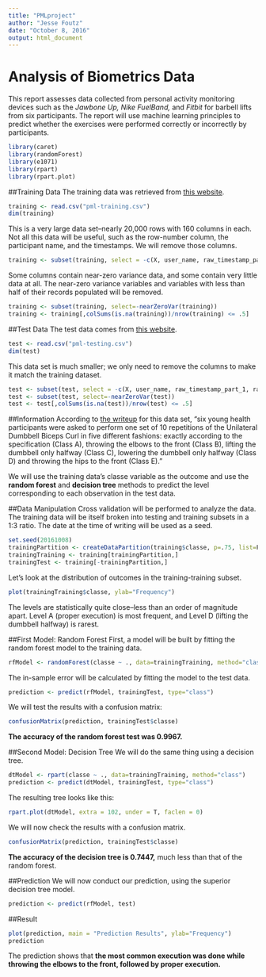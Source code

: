 ---
title: "PMLproject"
author: "Jesse Foutz"
date: "October 8, 2016"
output: html_document
---
Analysis of Biometrics Data
=========================================================
This report assesses data collected from personal activity monitoring devices such as the *Jawbone Up, Nike FuelBand,* and *Fitbit* for barbell lifts from six participants. The report will use machine learning principles to predict whether the exercises were performed correctly or incorrectly by participants.

```{r}
library(caret)
library(randomForest)
library(e1071)
library(rpart)
library(rpart.plot)
```

##Training Data
The training data was retrieved from [this website](https://d396qusza40orc.cloudfront.net/predmachlearn/pml-training.csv).
```{r}
training <- read.csv("pml-training.csv")
dim(training)
```

This is a very large data set--nearly 20,000 rows with 160 columns in each. Not all this data will be useful, such as the row-number column, the participant name, and the timestamps. We will remove those columns.
```{r}
training <- subset(training, select = -c(X, user_name, raw_timestamp_part_1, raw_timestamp_part_2, cvtd_timestamp))
```

Some columns contain near-zero variance data, and some contain very little data at all. The near-zero variance variables and variables with less than half of their records populated will be removed.
```{r}
training <- subset(training, select=-nearZeroVar(training))
training <- training[,colSums(is.na(training))/nrow(training) <= .5]
```

##Test Data
The test data comes from [this website](https://d396qusza40orc.cloudfront.net/predmachlearn/pml-testing.csv).
```{r}
test <- read.csv("pml-testing.csv")
dim(test)
```

This data set is much smaller; we only need to remove the columns to make it match the training dataset.
```{r}
test <- subset(test, select = -c(X, user_name, raw_timestamp_part_1, raw_timestamp_part_2, cvtd_timestamp))
test <- subset(test, select=-nearZeroVar(test))
test <- test[,colSums(is.na(test))/nrow(test) <= .5]
```

##Information
According to [the writeup](http://groupware.les.inf.puc-rio.br/har) for this data set, "six young health participants were asked to perform one set of 10 repetitions of the Unilateral Dumbbell Biceps Curl in five different fashions: exactly according to the specification (Class A), throwing the elbows to the front (Class B), lifting the dumbbell only halfway (Class C), lowering the dumbbell only halfway (Class D) and throwing the hips to the front (Class E)."

We will use the training data's classe variable as the outcome and use the **random forest** and **decision tree** methods to predict the level corresponding to each observation in the test data.

##Data Manipulation
Cross validation will be performed to analyze the data. The training data will be itself broken into testing and training subsets in a 1:3 ratio. The date at the time of writing will be used as a seed.
```{r}
set.seed(20161008)
trainingPartition <- createDataPartition(training$classe, p=.75, list=F)
trainingTraining <- training[trainingPartition,]
trainingTest <- training[-trainingPartition,]
```

Let's look at the distribution of outcomes in the training-training subset.
```{r}
plot(trainingTraining$classe, ylab="Frequency")
```

The levels are statistically quite close--less than an order of magnitude apart. Level A (proper execution) is most frequent, and Level D (lifting the dumbbell halfway) is rarest.

##First Model: Random Forest
First, a model will be built by fitting the random forest model to the training data.
```{r}
rfModel <- randomForest(classe ~ ., data=trainingTraining, method="class")
```

The in-sample error will be calculated by fitting the model to the test data.
```{r}
prediction <- predict(rfModel, trainingTest, type="class")
```

We will test the results with a confusion matrix:
```{r}
confusionMatrix(prediction, trainingTest$classe)
```

**The accuracy of the random forest test was 0.9967.**

##Second Model: Decision Tree
We will do the same thing using a decision tree.
```{r}
dtModel <- rpart(classe ~ ., data=trainingTraining, method="class")
prediction <- predict(dtModel, trainingTest, type="class")
```

The resulting tree looks like this:
```{r}
rpart.plot(dtModel, extra = 102, under = T, faclen = 0)
```

We will now check the results with a confusion matrix.
```{r}
confusionMatrix(prediction, trainingTest$classe)
```

**The accuracy of the decision tree is 0.7447,** much less than that of the random forest.

##Prediction
We will now conduct our prediction, using the superior decision tree model.
```{r}
prediction <- predict(rfModel, test)
```

##Result
```{r}
plot(prediction, main = "Prediction Results", ylab="Frequency")
prediction
```
The prediction shows that **the most common execution was done while throwing the elbows to the front, followed by proper execution.**